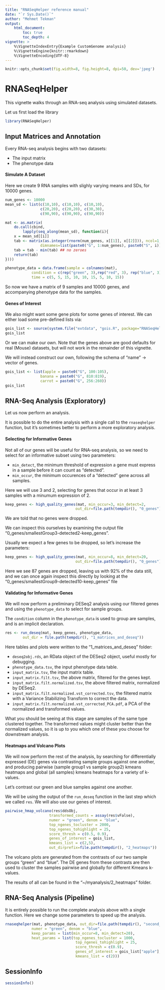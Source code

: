 ```yaml
---
title: "RNASeqHelper reference manual"
date: "`r Sys.Date()`"
author: "Mehmet Tekman"
output:
    html_document:
        toc: true
        toc_depth: 4
vignette: >
    %\VignetteIndexEntry{Example CustomGenome analysis}
    %\VignetteEngine{knitr::rmarkdown}
    %\VignetteEncoding{UTF-8}
---
```

\tableofcontents
```r
knitr::opts_chunk$set(fig.width=8, fig.height=8, dpi=50, dev='jpeg')
```

# RNASeqHelper

This vignette walks through an RNA-seq analysis using simulated datasets.

Let us first load the library

```r
library(RNASeqHelper)
```



## Input Matrices and Annotation

Every RNA-seq analysis begins with two datasets:

- The input matrix
- The phenotype data


#### Simulate A Dataset

Here we create 9 RNA samples with slighly varying means and SDs, for
10000 genes.

```r
num_genes <- 10000
mean_sd <- list(c(10,10), c(10,10), c(10,10),
                c(20,20), c(20,20), c(30,30),
                c(90,90), c(90,90), c(90,90))

mat <- as.matrix(
    do.call(cbind,
        lapply(seq_along(mean_sd), function(i){
    x = mean_sd[[i]]
    tab <- matrix(as.integer(rnorm(num_genes, x[[1]], x[[2]])), ncol=1,
                dimnames=list(paste0("G", 1:num_genes), paste0("S", i)))
    tab = tab - min(tab) ## no zeroes
    return(tab)
})))

phenotype_data = data.frame(sample = colnames(mat),
            condition = c(rep("green", 3),rep("red", 3), rep("blue", 3)),
            time = c(5, 5, 15, 10, 10, 15, 5, 10, 15))

```

So now we have a matrix of 9 samples and 10000 genes, and accompanying
phenotype data for the samples.


#### Genes of Interest

We also might want some gene plots for some genes of interest. We can
either load some pre-defined lists via:

```r

gois_list <- source(system.file("extdata", "gois.R", package="RNASeqHelper"))
gois_list
```

Or we can make our own. Note that the genes above are good defaults
for real (Mouse) datasets, but will not work in the remainder of this
vignette.

We will instead construct our own, following the schema of "name" ->
vector of genes.

```r

gois_list <- list(apple = paste0("G", 100:105),
                banana = paste0("G", 810:819),
                carrot = paste0("G", 256:260))
gois_list
```

## RNA-Seq Analysis (Exploratory)

Let us now perform an analysis.

It is possible to do the entire analysis with a single call to the
`rnaseqhelper` function, but it's sometimes better to perform a more
exploratory analysis.


#### Selecting for Informative Genes

Not all of our genes will be useful for RNA-seq analysis, so we need
to select for an informative subset using two parameters:

- `min_detect`, the minimum threshold of expression a gene must
    express in a sample before it can count as "detected".
- `min_occur`, the minimum occurences of a "detected" gene across all
    samples.

Here we will use 3 and 2, selecting for genes that occur in at least 3
samples with a minumum expression of 2.

```r
keep_genes <- high_quality_genes(mat, min_occur=3, min_detect=2,
                                out_dir=file.path(tempdir(), "0_genes"))
```

We are told that no genes were dropped.

We can inspect this ourselves by examining the output file
"0_genes/smallestGroup3-detected2-keep_genes".

Usually we expect a few genes to be dropped, so let's increase the
parameters:

```r
keep_genes <- high_quality_genes(mat, min_occur=8, min_detect=20,
                                out_dir=file.path(tempdir(), "0_genes"))
```

Here we see 87 genes are dropped, leaving us with 92% of the data
still, and we can once again inspect this directly by looking at the
"0_genes/smallestGroup9-detected10-keep_genes" file


#### Validating for Informative Genes

We will now perform a preliminary DESeq2 analysis using our filtered
genes and using the `phenotype_data` to select for sample groups.

The `condition` column in the `phenotype_data` is used to group are
samples, and is an implicit declaration.

```r
res <- run_deseq(mat, keep_genes, phenotype_data,
        out_dir = file.path(tempdir(), "1_matrices_and_deseq"))
```

Here tables and plots were written to the "1_matrices_and_deseq" folder:

- `deseq2obj.rds`, an RData object of the DESeq2 object,
    useful mostly for debugging.
- `phenotype_data.tsv`, the input phenotype data table.
- `input_matrix.tsv`, the input matrix table.
- `input_matrix.filt.tsv`, the above matrix, filtered for the genes kept.
- `input_matrix.filt.normalized.tsv`, the above filtered matrix,
    normalized by DESeq2.
- `input_matrix.filt.normalized.vst_corrected.tsv`, the filtered matrix with
    a Variance Stabilizing Transform to correct the data.
- `input_matrix.filt.normalized.vst_corrected_PCA.pdf`, a PCA of the
    normalized and transformed values. 

What you should be seeing at this stage are samples of the same type
clustered together. The transformed values might cluster better than
the normalized values, so it is up to you which one of these you
choose for downstream analysis.


#### Heatmaps and Volcano Plots

We will now perform the rest of the analysis, by searching for
differentially expressed (DE) genes via contrasting sample groups
against one another, and producing pairwise (sample group1 vs sample
group2) kmeans heatmaps and global (all samples) kmeans heatmaps for a
variety of k-values.

Let's contrast our green and blue samples against one another.

We will be using the output of the `run_deseq` function in the last
step which we called `res`. We will also use our genes of interest.

```r
pairwise_hmap_volcano(res$ddsObj,
                    transformed_counts = assay(res$vFalse),
                    numer = "green", denom = "blue",
                    top_ngenes_tocluster = 2000,
                    top_ngenes_tohighlight = 25,
                    score_thresh = c(0.5, 0.9),
                    genes_of_interest = gois_list,
                    kmeans_list = c(2,5),
                    out_dirprefix=file.path(tempdir(), "2_heatmaps"))

```

The volcano plots are generated from the contrasts of our two sample
groups "green" and "blue". The DE genes from these contrasts are then
used to cluster the samples pairwise and globally for different Kmeans
k-values.

The results of all can be found in the "~/myanalysis/2_heatmaps" folder.

## RNA-Seq Analysis (Pipeline)

It is entirely possible to run the complete analysis above with a
single function. Here we change some parameters to speed up the
analysis.


```r
rnaseqhelper(mat, phenotype_data, out_dir=file.path(tempdir(), "second_analysis"),
            numer = "green", denom = "blue",
            keep_params = list(min_occur=8, min_detect=20),
            heat_params = list(top_ngenes_tocluster = 1000,
                                top_ngenes_tohighlight = 25,
                                score_thresh = c(0.9),
                                genes_of_interest = gois_list["apple"],
                                kmeans_list = c(2)))

```


## SessionInfo

```r
sessionInfo()
```
